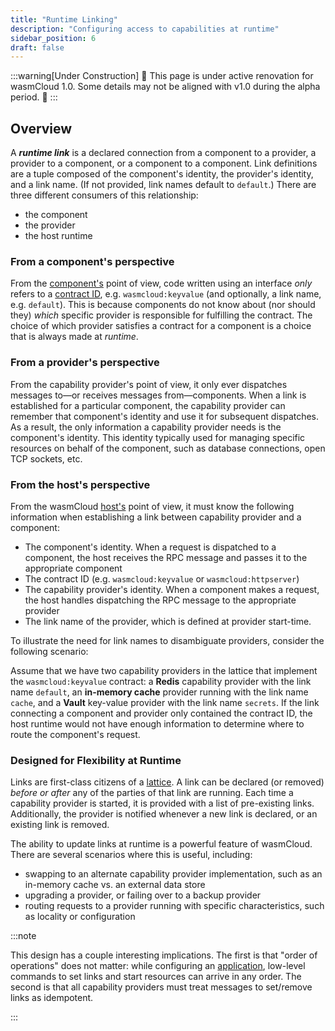 ```yaml
---
title: "Runtime Linking"
description: "Configuring access to capabilities at runtime"
sidebar_position: 6
draft: false
---
```


:::warning[Under Construction]
🚧 This page is under active renovation for wasmCloud 1.0. Some details may not be aligned with v1.0 during the alpha period. 🚧
:::

## Overview

A **_runtime link_** is a declared connection from a component to a provider, a provider to a component, or a component to a component. Link definitions are a tuple composed of the component's identity, the provider's identity, and a link name. (If not provided, link names default to `default`.) There are three different consumers of this relationship: 

* the component
* the provider
* the host runtime

### From a component's perspective

From the [component's](/docs/concepts/components) point of view, code written using an interface _only_ refers to a [contract ID](/docs/concepts/providers), e.g. `wasmcloud:keyvalue` (and optionally, a link name, e.g. `default`). This is because components do not know about (nor should they) _which_ specific provider is responsible for fulfilling the contract. The choice of which provider satisfies a contract for a component is a choice that is always made at _runtime_.

### From a provider's perspective

From the capability provider's point of view, it only ever dispatches messages to&mdash;or receives messages from&mdash;components. When a link is established for a particular component, the capability provider can remember that component's identity and use it for subsequent dispatches. As a result, the only information a capability provider needs is the component's identity. This identity typically used for managing specific resources on behalf of the component, such as database connections, open TCP sockets, etc.

### From the host's perspective

From the wasmCloud [host's](/docs/concepts/hosts) point of view, it must know the following information when establishing a link between capability provider and a component:

- The component's identity. When a request is dispatched to a component, the host receives the RPC message and passes it to the appropriate component
- The contract ID (e.g. `wasmcloud:keyvalue` or `wasmcloud:httpserver`)
- The capability provider's identity. When a component makes a request, the host handles dispatching the RPC message to the appropriate provider
- The link name of the provider, which is defined at provider start-time.

To illustrate the need for link names to disambiguate providers, consider the following scenario:

Assume that we have two capability providers in the lattice that implement the `wasmcloud:keyvalue` contract: a **Redis** capability provider with the link name `default`, an **in-memory cache** provider running with the link name `cache`, and a **Vault** key-value provider with the link name `secrets`. If the link connecting a component and provider only contained the contract ID, the host runtime would not have enough information to determine where to route the component's request.

### Designed for Flexibility at Runtime

Links are first-class citizens of a [lattice](/docs/concepts/lattice). A link can be declared (or removed) _before or after_ any of the parties of that link are running. Each time a capability provider is started, it is provided with a list of pre-existing links. Additionally, the provider is notified whenever a new link is declared, or an existing link is removed.

The ability to update links at runtime is a powerful feature of wasmCloud. There are several scenarios where this is useful, including:

- swapping to an alternate capability provider implementation, such as an in-memory cache vs. an external data store
- upgrading a provider, or failing over to a backup provider
- routing requests to a provider running with specific characteristics, such as locality or configuration

:::note

This design has a couple interesting implications. The first is that "order of operations" does not matter: while configuring an [application](/docs/concepts/applications), low-level commands to set links and start resources can arrive in any order. The second is that all capability providers must treat messages to set/remove links as idempotent.

:::

